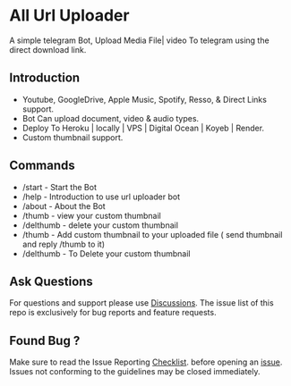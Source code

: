 # All Url Uploader

A simple telegram Bot, Upload Media File| video To telegram using the direct download link.

## Introduction

- Youtube, GoogleDrive, Apple Music, Spotify, Resso, & Direct Links support.
- Bot Can upload document, video & audio types.
- Deploy To Heroku | locally | VPS | Digital Ocean | Koyeb | Render.
- Custom thumbnail support.

## Commands

- /start - Start the Bot
- /help - Introduction to use url uploader bot
- /about - About the Bot
- /thumb - view your custom thumbnail
- /delthumb - delete your custom thumbnail
- /thumb - Add custom thumbnail to your uploaded file ( send thumbnail and reply /thumb to it)
- /delthumb - To Delete your custom thumbnail

## Ask Questions

For questions and support please use [Discussions](https://github.com/kalanakt/All-Url-Uploader/discussions). The issue list of this repo is exclusively for bug reports and feature requests.

## Found Bug ?

Make sure to read the Issue Reporting [Checklist](https://github.com/kalanakt/All-Url-Uploader/discussions/categories/issue-reporting-checklist). before opening an [issue](https://github.com/kalanakt/All-Url-Uploader/issues). Issues not conforming to the guidelines may be closed immediately.